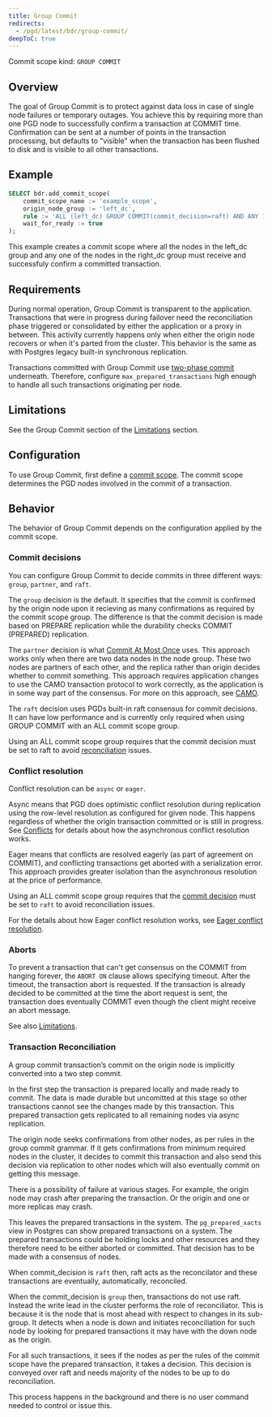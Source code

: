 ```yaml
---
title: Group Commit
redirects:
  - /pgd/latest/bdr/group-commit/
deepToC: true
---
```


Commit scope kind: `GROUP COMMIT`

## Overview

The goal of Group Commit is to protect against data loss in case of single node
failures or temporary outages. You achieve this by requiring more than one PGD
node to successfully confirm a transaction at COMMIT time. Confirmation can be sent
at a number of points in the transaction processing, but defaults to "visible" when
the transaction has been flushed to disk and is visible to all other transactions.


## Example

```sql
SELECT bdr.add_commit_scope(
    commit_scope_name := 'example_scope',
    origin_node_group := 'left_dc',
    rule := 'ALL (left_dc) GROUP COMMIT(commit_decision=raft) AND ANY 1 (right_dc) GROUP COMMIT',
    wait_for_ready := true
);
```

This example creates a commit scope where all the nodes in the left_dc group and any one of the nodes in the right_dc group must receive and successfuly confirm a committed transaction.


## Requirements

During normal operation, Group Commit is transparent to the application.
Transactions that were in progress during failover need the reconciliation phase
triggered or consolidated by either the application or a proxy in between. This
activity currently happens only when either the origin node recovers or when
it's parted from the cluster. This behavior is the same as with Postgres legacy
built-in synchronous replication.

Transactions committed with Group Commit use [two-phase
commit](../terminology/#two-phase-commit-2pc) underneath. Therefore, configure
`max_prepared_transactions` high enough to handle all such transactions
originating per node.

## Limitations

See the Group Commit section of the [Limitations](limitations#group-commit) section.


## Configuration

To use Group Commit, first define a [commit scope](commit-scopes). The commit scope
determines the PGD nodes involved in the commit of a transaction.

## Behavior

The behavior of Group Commit depends on the configuration applied by the commit
scope.

### Commit decisions

You can configure Group Commit to decide commits in three different ways: `group`,
`partner`, and `raft`.

The `group` decision is the default. It specifies that the commit is confirmed
by the origin node upon it recieving as many confirmations as required by the
commit scope group. The difference is that the commit decision is made based on
PREPARE replication while the durability checks COMMIT (PREPARED) replication.

The `partner` decision is what [Commit At Most Once](camo) uses. This approach
works only when there are two data nodes in the node group. These two nodes are
partners of each other, and the replica rather than origin decides whether
to commit something. This approach requires application changes to use
the CAMO transaction protocol to work correctly, as the application is in some way
part of the consensus. For more on this approach, see [CAMO](camo).

The `raft` decision uses PGDs built-in raft consensus for commit decisions. It
can have low performance and is currently only required when using GROUP COMMIT
with an ALL commit scope group.

Using an ALL commit scope group requires that the commit decision must be set to
raft to avoid [reconciliation](#transaction-reconciliation) issues. 

### Conflict resolution

Conflict resolution can be `async` or `eager`.

Async means that PGD does optimistic conflict resolution during replication
using the row-level resolution as configured for given node. This happens
regardless of whether the origin transaction committed or is still in progress.
See [Conflicts](../consistency/conflicts) for details about how the asynchronous
conflict resolution works.

Eager means that conflicts are resolved eagerly (as part of agreement on
COMMIT), and conflicting transactions get aborted with a serialization error.
This approach provides greater isolation than the asynchronous resolution at the
price of performance. 

Using an ALL commit scope group requires that the [commit
decision](#commit-decisions) must be set to `raft` to avoid reconciliation
issues.

For the details about how Eager conflict resolution works,
see [Eager conflict resolution](../consistency/eager). 

### Aborts

To prevent a transaction that can't get consensus on the COMMIT from hanging
forever, the `ABORT ON` clause allows specifying timeout. After the timeout, the
transaction abort is requested. If the transaction is already
decided to be committed at the time the abort request is sent, the transaction
does eventually COMMIT even though the client might receive an abort message.

See also [Limitations](limitations). 

### Transaction Reconciliation

A group commit transaction’s commit on the origin node is implicitly converted 
into a two step commit. 

In the first step the transaction is prepared locally and made ready to commit.
The data is made durable but uncomitted at this stage so other transactions
cannot see the changes made by this transaction. This prepared transaction gets
replicated to all remaining nodes via async replication. 

The origin node seeks confirmations from other nodes, as per rules in the group
commit grammar. If it gets confirmations from minimum required nodes in the
cluster, it decides to commit this transaction and also send this decision via
replication to other nodes which will also eventually commit on getting this
message. 

There is a possibility of failure at various stages. For example, the origin
node may crash after preparing the transaction. Or the origin and one or more
replicas may crash. 

This leaves the prepared transactions in the system. The `pg_prepared_xacts`
view in Postgres can show prepared transactions on a system. The prepared
transactions could be holding locks and other resources and they therefore need
to be either aborted or committed. That decision has to be made with a consensus
of nodes. 

When commit_decision is `raft` then, raft acts as the reconcilator and these
transactions are eventually, automatically, reconciled. 

When the commit_decision is `group` then, transactions do not use raft. Instead 
the write lead in the cluster performs the role of reconciliator. This is because 
it is the node that is most ahead with respect to changes in its sub-group. It 
detects when a node is down and initiates reconciliation for such node by looking
for prepared transactions it may have with the down node as the origin. 

For all such transactions, it sees if the nodes as per the rules of the commit
scope have the prepared transaction, it takes a decision. This decision is
conveyed over raft and needs majority of the nodes to be up to do
reconciliation.

This process happens in the background and there is no user command needed to
control or issue this.

